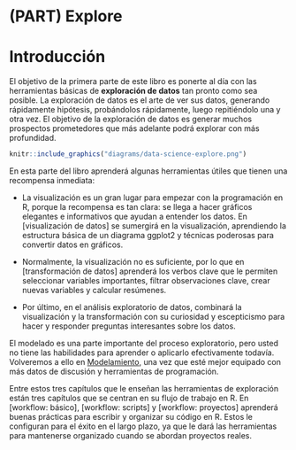 # (PART) Explore {-}

# Introducción {#explore-intro}

El objetivo de la primera parte de este libro es ponerte al día con las herramientas básicas de __exploración de datos__ tan pronto como sea posible. La exploración de datos es el arte de ver sus datos, generando rápidamente hipótesis, probándolos rápidamente, luego repitiéndolo una y otra vez. El objetivo de la exploración de datos es generar muchos prospectos prometedores que más adelante podrá explorar con más profundidad.

```r
knitr::include_graphics("diagrams/data-science-explore.png")
```

En esta parte del libro aprenderá algunas herramientas útiles que tienen una recompensa inmediata:

* La visualización es un gran lugar para empezar con la programación en      R, porque la recompensa es tan clara: se llega a hacer gráficos elegantes   e informativos que ayudan a entender los datos. En [visualización de       datos] se sumergirá en la visualización, aprendiendo la estructura básica   de un diagrama ggplot2 y técnicas poderosas para convertir datos en        gráficos.

* Normalmente, la visualización no es suficiente, por lo que en              [transformación de datos] aprenderá los verbos clave que le permiten       seleccionar variables importantes, filtrar observaciones clave, crear      nuevas variables y calcular resúmenes.
  
* Por último, en el análisis exploratorio de datos, combinará la             visualización y la transformación con su curiosidad y escepticismo para    hacer y responder preguntas interesantes sobre los datos.

El modelado es una parte importante del proceso exploratorio, pero usted no tiene las habilidades para aprender o aplicarlo efectivamente todavía. Volveremos a ello en [Modelamiento](#model-intro), una vez que esté mejor equipado con más datos de discusión y herramientas de programación.

Entre estos tres capítulos que le enseñan las herramientas de exploración están tres capítulos que se centran en su flujo de trabajo en R. En [workflow: básico], [workflow: scripts] y [workflow: proyectos] aprenderá buenas prácticas para escribir y organizar su código en R. Estos le configuran para el éxito en el largo plazo, ya que le dará las herramientas para mantenerse organizado cuando se abordan proyectos reales.
